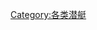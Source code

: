 {{Catnav|頁面分類|人类社会|科技|军事装备|军舰|潛艇|各类潜艇}}
{{Commonscat|Midget submarines}}

[[Category:各类潜艇|Category:各类潜艇]]